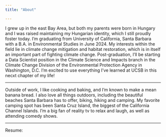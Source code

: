 ```yaml
---
title: "About"

---
```


I grew up in the east Bay Area, but both my parents were born in Hungary and I was raised maintaining my Hungarian identity, which I still proudly foster today. I'm graduating from University of California, Santa Barbara with a B.A. in Environmental Studies in June 2024. My interests within the field lie in climate change mitigation and habitat restoration, which is in itself an important part of fighting climate change. Post-graduation, I'll be starting a Data Scientist position in the Climate Science and Impacts branch in the Climate Change Division of the Environmental Protection Agency in Washington, D.C. I'm excited to use everything I've learned at UCSB in this necxt chapter of my life!
 
---  

Outside of work, I like cooking and baking, and I'm known to make a mean banana bread. I also love all things outdoors, including the beautiful beaches Santa Barbara has to offer, biking, hiking and camping. My favorite camping spot has been Santa Cruz Island, the biggest of the California Channel Islands. I'm a big fan of reality tv to relax and laugh, as well as attending comedy shows.

---
Resume: 